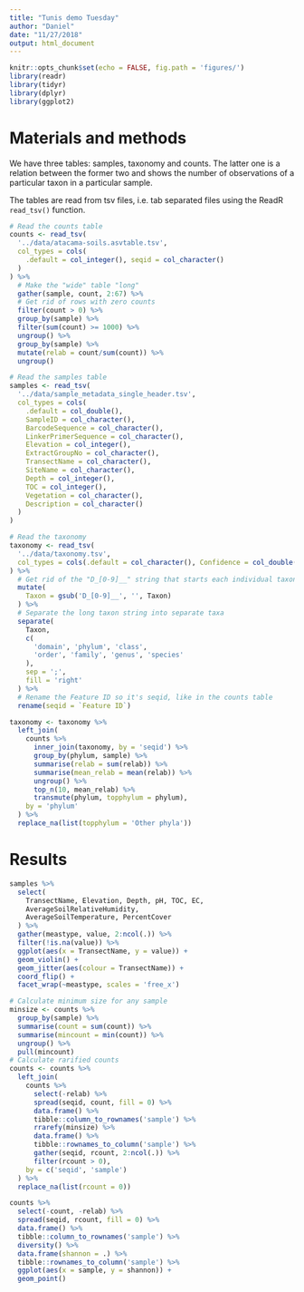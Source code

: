 ```yaml
---
title: "Tunis demo Tuesday"
author: "Daniel"
date: "11/27/2018"
output: html_document
---
```


```r
knitr::opts_chunk$set(echo = FALSE, fig.path = 'figures/')
library(readr)
library(tidyr)
library(dplyr)
library(ggplot2)
```

# Materials and methods

We have three tables: samples, taxonomy and counts. The
latter one is a relation between the former two and shows 
the number of observations of a particular taxon in a 
particular sample.

The tables are read from tsv files, i.e. tab separated 
files using the ReadR `read_tsv()` function.

```r
# Read the counts table
counts <- read_tsv(
  '../data/atacama-soils.asvtable.tsv',
  col_types = cols(
    .default = col_integer(), seqid = col_character()
  )
) %>%
  # Make the "wide" table "long"
  gather(sample, count, 2:67) %>%
  # Get rid of rows with zero counts
  filter(count > 0) %>%
  group_by(sample) %>%
  filter(sum(count) >= 1000) %>%
  ungroup() %>%
  group_by(sample) %>%
  mutate(relab = count/sum(count)) %>%
  ungroup()

# Read the samples table
samples <- read_tsv(
  '../data/sample_metadata_single_header.tsv',
  col_types = cols(
    .default = col_double(),
    SampleID = col_character(),
    BarcodeSequence = col_character(),
    LinkerPrimerSequence = col_character(),
    Elevation = col_integer(),
    ExtractGroupNo = col_character(),
    TransectName = col_character(),
    SiteName = col_character(),
    Depth = col_integer(),
    TOC = col_integer(),
    Vegetation = col_character(),
    Description = col_character()
  )
)

# Read the taxonomy
taxonomy <- read_tsv(
  '../data/taxonomy.tsv',
  col_types = cols(.default = col_character(), Confidence = col_double())
) %>%
  # Get rid of the "D_[0-9]__" string that starts each individual taxon
  mutate(
    Taxon = gsub('D_[0-9]__', '', Taxon)
  ) %>%
  # Separate the long taxon string into separate taxa
  separate(
    Taxon,
    c(
      'domain', 'phylum', 'class', 
      'order', 'family', 'genus', 'species'
    ),
    sep = ';',
    fill = 'right'
  ) %>%
  # Rename the Feature ID so it's seqid, like in the counts table
  rename(seqid = `Feature ID`)
```

```r
taxonomy <- taxonomy %>%
  left_join(
    counts %>%
      inner_join(taxonomy, by = 'seqid') %>%
      group_by(phylum, sample) %>%
      summarise(relab = sum(relab)) %>%
      summarise(mean_relab = mean(relab)) %>%
      ungroup() %>%
      top_n(10, mean_relab) %>%
      transmute(phylum, topphylum = phylum),
    by = 'phylum'
  ) %>%
  replace_na(list(topphylum = 'Other phyla'))
```


# Results

```r
samples %>%
  select(
    TransectName, Elevation, Depth, pH, TOC, EC, 
    AverageSoilRelativeHumidity,
    AverageSoilTemperature, PercentCover
  ) %>%
  gather(meastype, value, 2:ncol(.)) %>%
  filter(!is.na(value)) %>%
  ggplot(aes(x = TransectName, y = value)) +
  geom_violin() +
  geom_jitter(aes(colour = TransectName)) +
  coord_flip() +
  facet_wrap(~meastype, scales = 'free_x')
```

```r
# Calculate minimum size for any sample
minsize <- counts %>%
  group_by(sample) %>%
  summarise(count = sum(count)) %>%
  summarise(mincount = min(count)) %>%
  ungroup() %>%
  pull(mincount)
# Calculate rarified counts
counts <- counts %>%
  left_join(
    counts %>%
      select(-relab) %>%
      spread(seqid, count, fill = 0) %>%
      data.frame() %>%
      tibble::column_to_rownames('sample') %>%
      rrarefy(minsize) %>%
      data.frame() %>%
      tibble::rownames_to_column('sample') %>%
      gather(seqid, rcount, 2:ncol(.)) %>%
      filter(rcount > 0),
    by = c('seqid', 'sample')
  ) %>%
  replace_na(list(rcount = 0))
```

```r
counts %>%
  select(-count, -relab) %>%
  spread(seqid, rcount, fill = 0) %>%
  data.frame() %>%
  tibble::column_to_rownames('sample') %>%
  diversity() %>%
  data.frame(shannon = .) %>%
  tibble::rownames_to_column('sample') %>%
  ggplot(aes(x = sample, y = shannon)) +
  geom_point()
```

